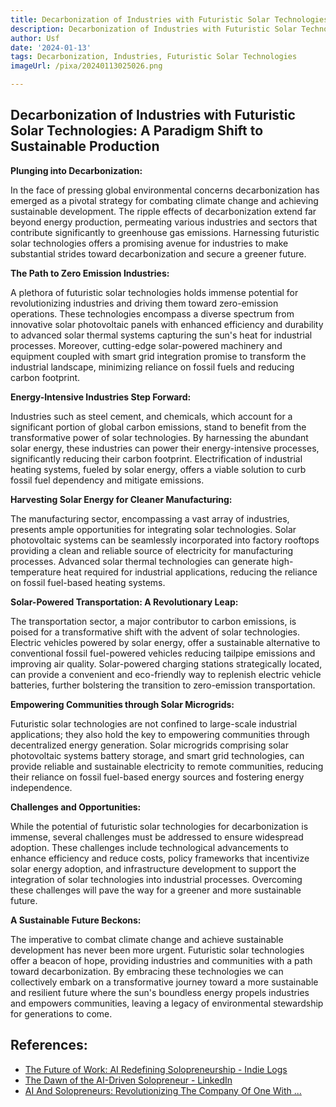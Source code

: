```yaml
---
title: Decarbonization of Industries with Futuristic Solar Technologies
description: Decarbonization of Industries with Futuristic Solar Technologies
author: Usf
date: '2024-01-13'
tags: Decarbonization, Industries, Futuristic Solar Technologies
imageUrl: /pixa/20240113025026.png

---
```

##  Decarbonization of Industries with Futuristic Solar Technologies: A  Paradigm  Shift to Sustainable Production

**Plunging into  Decarbonization:**

In the face of pressing  global environmental concerns decarbonization has emerged as a pivotal strategy for combating climate change and achieving sustainable development. The ripple effects of decarbonization extend far beyond energy production, permeating various industries and sectors that contribute significantly to greenhouse gas emissions. Harnessing futuristic solar  technologies offers a promising  avenue  for industries to make substantial strides toward decarbonization and secure a greener future.

**The Path to Zero Emission  Industries:**

A  plethora of futuristic solar technologies holds immense potential for revolutionizing industries and  driving them toward zero-emission operations. These technologies encompass a diverse spectrum  from innovative solar photovoltaic panels with enhanced efficiency and durability to advanced solar  thermal systems capturing the sun's heat for industrial  processes. Moreover, cutting-edge solar-powered machinery and equipment coupled with smart grid integration promise to transform the industrial landscape, minimizing reliance on fossil fuels and reducing carbon  footprint.

**Energy-Intensive Industries Step Forward:**

Industries such as  steel cement, and chemicals, which account for a significant portion of global carbon emissions, stand to benefit  from the transformative power  of  solar technologies. By harnessing the  abundant solar energy, these industries can power their energy-intensive processes, significantly reducing their carbon footprint.  Electrification  of  industrial heating systems, fueled by solar energy, offers  a viable solution to curb fossil fuel dependency and mitigate  emissions.

**Harvesting Solar Energy for  Cleaner Manufacturing:**

The manufacturing sector, encompassing a vast array of industries,  presents ample opportunities for integrating solar technologies. Solar photovoltaic systems can be seamlessly incorporated into factory rooftops providing a clean and reliable source of electricity for manufacturing processes. Advanced solar thermal technologies can generate high-temperature heat required for industrial  applications, reducing the reliance on fossil fuel-based heating systems.

**Solar-Powered Transportation: A  Revolutionary Leap:**

The transportation sector, a major contributor to carbon emissions, is  poised for a transformative shift with the advent  of solar technologies. Electric vehicles powered  by solar energy, offer  a sustainable alternative  to conventional fossil fuel-powered vehicles reducing tailpipe  emissions and improving  air  quality. Solar-powered  charging stations strategically located, can provide a convenient and eco-friendly way to  replenish electric vehicle batteries, further bolstering the transition to zero-emission transportation.

**Empowering Communities through Solar Microgrids:**

Futuristic solar technologies are not confined to large-scale industrial applications; they also hold the key to empowering communities through decentralized energy generation. Solar microgrids comprising solar photovoltaic systems battery storage, and  smart grid technologies, can  provide reliable and  sustainable electricity to remote communities, reducing their reliance on fossil fuel-based energy sources and fostering energy independence.

**Challenges  and Opportunities:**

While the potential of futuristic solar  technologies for decarbonization is  immense, several challenges  must be addressed  to ensure widespread adoption. These challenges include technological advancements to enhance efficiency and reduce  costs, policy frameworks  that incentivize solar energy adoption, and infrastructure development  to support the integration of solar technologies into industrial processes. Overcoming these challenges  will pave the way for a greener and more sustainable future.

**A Sustainable Future Beckons:**

The imperative to combat climate change and achieve sustainable  development has never been more urgent. Futuristic solar technologies offer a beacon of hope, providing industries and communities with a path toward decarbonization. By embracing these technologies we can collectively embark on a transformative journey toward a more sustainable and resilient future  where the  sun's boundless energy propels industries and empowers communities, leaving a legacy of environmental stewardship for  generations to come.

## References:
- [The Future of Work: AI Redefining Solopreneurship - Indie Logs](https://www.indielogs.com/articles/the-future-of-work-ai-redefining-solopreneurship)
- [The Dawn of the AI-Driven Solopreneur - LinkedIn](https://www.linkedin.com/pulse/dawn-ai-driven-solopreneur-luke-brocks)
- [AI And Solopreneurs: Revolutionizing The Company Of One With ...](https://manson.space/blog/ai-and-solopreneurs/)
